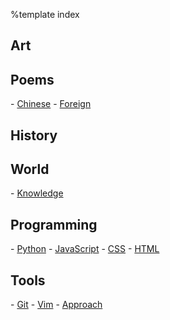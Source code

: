 %template index

== Art ==

== Poems ==
- [[poems/chinese|Chinese]]
- [[poems/foreign|Foreign]]

== History ==
== World ==
- [[world/knowledge|Knowledge]]

== Programming ==
- [[programming/python|Python]]
- [[programming/javascript|JavaScript]]
- [[programming/css|CSS]]
- [[programming/html|HTML]]

== Tools ==
- [[tools/git|Git]]
- [[tools/vim|Vim]]
- [[tools/approach|Approach]]
